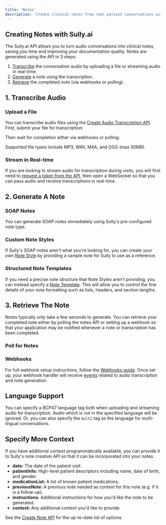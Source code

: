 ```yaml
---
title: 'Notes'
description: 'Create clinical notes from real patient conversations using Sully.ai'
---
```











## Creating Notes with Sully.ai 

The Sully.ai API allows you to turn audio conversations into clinical notes, saving you time and improving your documentation quality. Notes are generated using the API in 3 steps:

1. [Transcribe](#1-transcribe-audio) the conversation audio by uploading a file or streaming audio in real-time.
2. [Generate](#2-generate-a-note) a note using the transcription.
3. [Retrieve](#3-retrieve-the-note) the completed note (via webhooks or polling).

## 1. Transcribe Audio

### Upload a File

You can transcribe audio files using the [Create Audio Transcription API](/api-reference/audio-transcriptions/create). First, submit your file for transcription:

<CodeGroup>
  <JSUpload />
</CodeGroup>

Then wait for completion either via webhooks or polling:

<CodeGroup>
  <JSUploadPoll />
</CodeGroup>

Supported file types include MP3, WAV, M4A, and OGG (max 50MB).

### Stream in Real-time

If you are looking to stream audio for transcription during visits, you will first need to [request a token from the API](http://localhost:3001/api-reference/audio-transcriptions/stream-token), then open a WebSocket so that you can pass audio and receive transcriptions in real-time.

<CodeGroup>
  <JSStream />
</CodeGroup>

## 2. Generate A Note

### SOAP Notes

You can generate SOAP notes immediately using Sully's pre-configured note type.

<CodeGroup>
  <JSSoap />
</CodeGroup>

### Custom Note Styles

If Sully's SOAP notes aren't what you're looking for, you can create your own [Note Style](/api-reference/note-styles/create) by providing a sample note for Sully to use as a reference.

<CodeGroup>
  <JSNoteStyle />
</CodeGroup>

### Structured Note Templates

If you need a precise note structure that Note Styles aren't providing, you can instead specify a [Note Template](/api-reference/schemas/note-template). This will allow you to control the fine details of your note formatting such as lists, headers, and section lengths.

<CodeGroup>
  <JSTemplates />
</CodeGroup>

## 3. Retrieve The Note

Notes typically only take a few seconds to generate. You can retrieve your completed note either by polling the notes API or setting up a webhook so that your application may be notified whenever a note or transcription has been completed.

### Poll for Notes

<CodeGroup>
  <JSNotePoll />
</CodeGroup>

### Webhooks

For full webhook setup instructions, follow the [Webhooks guide](/api-reference/events/webhooks). Once set up, your webhook handler will receive [events](/api-reference/events/overview) related to audio transcription and note generation.

<CodeGroup>
  <JSWebhook />
</CodeGroup>

## Language Support

You can specify a BCP47 language tag both when uploading and streaming audio for transcription. Audio which is not in the specified language will be ignored. Or, you can also specify the `multi` tag as the language for multi-lingual conversations.

<CodeGroup>
  <JSLanguageSupport />
</CodeGroup>

## Specify More Context

If you have additional context programmatically available, you can provide it to Sully's note creation API so that it can be incorporated into your notes.

- **date:** The date of the patient visit.
- **patientInfo:** High-level patient descriptors including name, date of birth, and gender.
- **medicationList:** A list of known patient medications.
- **previousNote:** A previous note needed as context for this note (e.g. if it is a follow-up).
- **instructions:** Additional instructions for how you'd like the note to be generated.
- **context:** Any additional context you'd like to provide.

See the [Create Note API](/api-reference/notes/create) for the up-to-date list of options.
